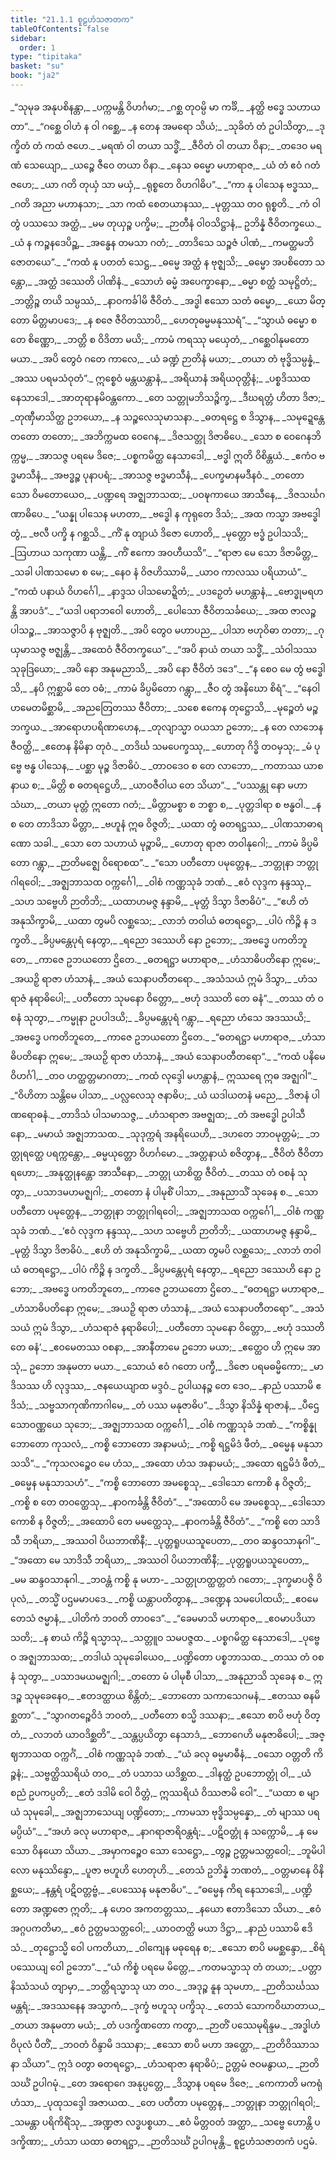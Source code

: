 ```yaml
---
title: "21.1.1 စူဠဟံသဇာတက"
tableOfContents: false
sidebar:
  order: 1
type: "tipitaka"
basket: "su"
book: "ja2"
---
```



<DynamicBreadcrumb />

<Division number="1" book="ja2" e="ch" v="23" p="83">

<Paragraph number="771" type="verses" book="ja2">
_“သုမုခ အနုပစိနန္တာ,_  
_ပက္ကမန္တိ ဝိဟင်္ဂမာ;_  
_ဂစ္ဆ တုဝမ္ပိ မာ ကင်္ခိ,_  
_နတ္ထိ ဗဒ္ဓေ သဟာယတာ”._  

</Paragraph>

</Division>
<Division number="2" book="ja2" e="ch" v="23" p="83">

<Paragraph number="772" type="verses" book="ja2">
_“ဂစ္ဆေ ဝါဟံ န ဝါ ဂစ္ဆေ,_  
_န တေန အမရော သိယံ;_  
_သုခိတံ တံ ဥပါသိတွာ,_  
_ဒုက္ခိတံ တံ ကထံ ဇဟေ._  

</Paragraph>

</Division>
<Division number="3" book="ja2" e="ch" v="23" p="83">

<Paragraph number="773" type="verses" book="ja2">
_မရဏံ ဝါ တယာ သဒ္ဓိံ,_  
_ဇီဝိတံ ဝါ တယာ ဝိနာ;_  
_တဒေဝ မရဏံ သေယျော,_  
_ယဉ္စေ ဇီဝေ တယာ ဝိနာ._  

</Paragraph>

</Division>
<Division number="4" book="ja2" e="ch" v="23" p="83">

<Paragraph number="774" type="verses" book="ja2">
_နေသ ဓမ္မော မဟာရာဇ,_  
_ယံ တံ ဧဝံ ဂတံ ဇဟေ;_  
_ယာ ဂတိ တုယှံ သာ မယှံ,_  
_ရုစ္စတေ ဝိဟဂါဓိပ”._  

</Paragraph>

</Division>
<Division number="5" book="ja2" e="ch" v="23" p="83">

<Paragraph number="775" type="verses" book="ja2">
_“ကာ နု ပါသေန ဗဒ္ဓဿ,_  
_ဂတိ အညာ မဟာနသာ;_  
_သာ ကထံ စေတယာနဿ,_  
_မုတ္တဿ တဝ ရုစ္စတိ._  

</Paragraph>

</Division>
<Division number="6" book="ja2" e="ch" v="23" p="83">

<Paragraph number="776" type="verses" book="ja2">
_ကံ ဝါ တွံ ပဿသေ အတ္ထံ,_  
_မမ တုယှဉ္စ ပက္ခိမ;_  
_ဉာတီနံ ဝါဝသိဋ္ဌာနံ,_  
ဥဘိန္နံ ဇီဝိတက္ခယေ._  

</Paragraph>

</Division>
<Division number="7" book="ja2" e="ch" v="23" p="83">

<Paragraph number="777" type="verses" book="ja2">
_ယံ န ကဉ္စနဒေပိဉ္ဆ,_  
_အန္ဓေန တမသာ ဂတံ;_  
_တာဒိသေ သဉ္စဇံ ပါဏံ,_  
_ကမတ္ထမဘိဇောတယေ”._  

</Paragraph>

</Division>
<Division number="8" book="ja2" e="ch" v="23" p="83">

<Paragraph number="778" type="verses" book="ja2">
_“ကထံ နု ပတတံ သေဋ္ဌ,_  
_ဓမ္မေ အတ္ထံ န ဗုဇ္ဈသိ;_  
_ဓမ္မော အပစိတော သန္တော,_  
_အတ္ထံ ဒဿေတိ ပါဏိနံ._  

</Paragraph>

</Division>
<Division number="9" book="ja2" e="ch" v="23" p="83">

<Paragraph number="779" type="verses" book="ja2">
_သောဟံ ဓမ္မံ အပေက္ခာနော,_  
_ဓမ္မာ စတ္ထံ သမုဋ္ဌိတံ;_  
_ဘတ္တိဉ္စ တယိ သမ္ပဿံ,_  
_နာဝကင်္ခါမိ ဇီဝိတံ._  

</Paragraph>

</Division>
<Division number="10" book="ja2" e="ch" v="23" p="83">

<Paragraph number="780" type="verses" book="ja2">
_အဒ္ဓါ ဧသော သတံ ဓမ္မော,_  
_ယော မိတ္တော မိတ္တမာပဒေ;_  
_န စဇေ ဇီဝိတဿာပိ,_  
_ဟေတုဓမ္မမနုဿရံ”._  

</Paragraph>

</Division>
<Division number="11" book="ja2" e="ch" v="23" p="83">

<Paragraph number="781" type="verses" book="ja2">
_“သွာယံ ဓမ္မော စ တေ စိဏ္ဏော,_  
_ဘတ္တိ စ ဝိဒိတာ မယိ;_  
_ကာမံ ကရဿု မယှေတံ,_  
_ဂစ္ဆေဝါနုမတော မယာ._  

</Paragraph>

</Division>
<Division number="12" book="ja2" e="ch" v="23" p="84">

<Paragraph number="782" type="verses" book="ja2">
_အပိ တွေဝံ ဂတေ ကာလေ,_  
_ယံ ခဏ္ဍံ ဉာတိနံ မယာ;_  
_တယာ တံ ဗုဒ္ဓိသမ္ပန္နံ,_  
_အဿ ပရမသံဝုတံ”._  

</Paragraph>

</Division>
<Division number="13" book="ja2" e="ch" v="23" p="84">

<Paragraph number="783" type="verses" book="ja2">
ဣစ္စေဝံ မန္တယန္တာနံ,_  
_အရိယာနံ အရိယဝုတ္တိနံ;_  
_ပစ္စဒိဿထ နေသာဒေါ,_  
_အာတုရာနမိဝန္တကော._  

</Paragraph>

</Division>
<Division number="14" book="ja2" e="ch" v="23" p="84">

<Paragraph number="784" type="verses" book="ja2">
_တေ သတ္တုမဘိသဉ္စိက္ခ,_  
_ဒီဃရတ္တံ ဟိတာ ဒိဇာ;_  
_တုဏှီမာသိတ္ထ ဥဘယော,_  
_န သဉ္စလေသုမာသနာ._  

</Paragraph>

</Division>
<Division number="15" book="ja2" e="ch" v="23" p="84">

<Paragraph number="785" type="verses" book="ja2">
_ဓတရဋ္ဌေ စ ဒိသွာန,_  
_သမုဍ္ဍေန္တေ တတော တတော;_  
_အဘိက္ကမထ ဝေဂေန,_  
_ဒိဇသတ္တု ဒိဇာဓိပေ._  

</Paragraph>

</Division>
<Division number="16" book="ja2" e="ch" v="23" p="84">

<Paragraph number="786" type="verses" book="ja2">
_သော စ ဝေဂေနဘိက္ကမ္မ,_  
_အာသဇ္ဇ ပရမေ ဒိဇေ;_  
_ပစ္စကမိတ္ထ နေသာဒေါ,_  
_ဗဒ္ဓါ ဣတိ ဝိစိန္တယံ._  

</Paragraph>

</Division>
<Division number="17" book="ja2" e="ch" v="23" p="84">

<Paragraph number="787" type="verses" book="ja2">
_ဧကံဝ ဗဒ္ဓမာသီနံ,_  
_အဗဒ္ဓဉ္စ ပုနာပရံ;_  
_အာသဇ္ဇ ဗဒ္ဓမာသီနံ,_  
_ပေက္ခမာနမဒီနဝံ._  

</Paragraph>

</Division>
<Division number="18" book="ja2" e="ch" v="23" p="84">

<Paragraph number="788" type="verses" book="ja2">
_တတော သော ဝိမတောယေဝ,_  
_ပဏ္ဍရေ အဇ္ဈဘာသထ;_  
_ပဝဍ္ဎကာယေ အာသီနေ,_  
_ဒိဇသင်္ဃဂဏာဓိပေ._  

</Paragraph>

</Division>
<Division number="19" book="ja2" e="ch" v="23" p="84">

<Paragraph number="789" type="verses" book="ja2">
_“ယန္နု ပါသေန မဟတာ,_  
_ဗဒ္ဓေါ န ကုရုတေ ဒိသံ;_  
_အထ ကသ္မာ အဗဒ္ဓေါ တွံ,_  
_ဗလီ ပက္ခိ န ဂစ္ဆသိ._  

</Paragraph>

</Division>
<Division number="20" book="ja2" e="ch" v="23" p="84">

<Paragraph number="790" type="verses" book="ja2">
_ကိံ နု တျာယံ ဒိဇော ဟောတိ,_  
_မုတ္တော ဗဒ္ဓံ ဥပါသသိ;_  
_ဩဟာယ သကုဏာ ယန္တိ,_  
_ကိံ ဧကော အဝဟီယသိ”._  

</Paragraph>

</Division>
<Division number="21" book="ja2" e="ch" v="23" p="68">

<Paragraph number="791" type="verses" book="ja2">
_“ရာဇာ မေ သော ဒိဇာမိတ္တ,_  
_သခါ ပါဏသမော စ မေ;_  
_နေဝ နံ ဝိဇဟိဿာမိ,_  
_ယာဝ ကာလဿ ပရိယာယံ”._  

</Paragraph>

</Division>
<Division number="22" book="ja2" e="ch" v="23" p="150">

<Paragraph number="792" type="verses" book="ja2">
_“ကထံ ပနာယံ ဝိဟင်္ဂေါ,_  
_နာဒ္ဒသ ပါသမောဍ္ဍိတံ;_  
_ပဒဉှေတံ မဟန္တာနံ,_  
_ဗောဒ္ဓုမရဟန္တိ အာပဒံ”._  

</Paragraph>

</Division>
<Division number="23" book="ja2" e="ch" v="23" p="84">

<Paragraph number="793" type="verses" book="ja2">
_“ယဒါ ပရာဘဝေါ ဟောတိ,_  
_ပေါသော ဇီဝိတသင်္ခယေ;_  
_အထ ဇာလဉ္စ ပါသဉ္စ,_  
_အာသဇ္ဇာပိ န ဗုဇ္ဈတိ._  

</Paragraph>

</Division>
<Division number="24" book="ja2" e="ch" v="23" p="85">

<Paragraph number="794" type="verses" book="ja2">
_အပိ တွေဝ မဟာပည,_  
_ပါသာ ဗဟုဝိဓာ တတာ;_  
_ဂုယှမာသဇ္ဇ ဗဇ္ဈန္တိ,_  
_အထေဝံ ဇီဝိတက္ခယေ”._  

</Paragraph>

</Division>
<Division number="25" book="ja2" e="ch" v="23" p="85">

<Paragraph number="795" type="verses" book="ja2">
_“အပိ နာယံ တယာ သဒ္ဓိံ,_  
_သံဝါသဿ သုခုဒြယော;_  
_အပိ နော အနုမညာသိ,_  
_အပိ နော ဇီဝိတံ ဒဒေ”._  

</Paragraph>

</Division>
<Division number="26" book="ja2" e="ch" v="23" p="85">

<Paragraph number="796" type="verses" book="ja2">
_“န စေဝ မေ တွံ ဗဒ္ဓေါသိ,_  
_နပိ ဣစ္ဆာမိ တေ ဝဓံ;_  
_ကာမံ ခိပ္ပမိတော ဂန္တွာ,_  
_ဇီဝ တွံ အနိဃော စိရံ”._  

</Paragraph>

</Division>
<Division number="27" book="ja2" e="ch" v="23" p="85">

<Paragraph number="797" type="verses" book="ja2">
_“နေဝါဟမေတမိစ္ဆာမိ,_  
_အညတြေတဿ ဇီဝိတာ;_  
_သစေ ဧကေန တုဋ္ဌောသိ,_  
_မုဉ္စေတံ မဉ္စ ဘက္ခယ._  

</Paragraph>

</Division>
<Division number="28" book="ja2" e="ch" v="23" p="85">

<Paragraph number="798" type="verses" book="ja2">
_အာရောဟပရိဏာဟေန,_  
_တုလျာသ္မာ ဝယသာ ဥဘော;_  
_န တေ လာဘေန ဇီဝတ္ထိ,_  
_ဧတေန နိမိနာ တုဝံ._  

</Paragraph>

</Division>
<Division number="29" book="ja2" e="ch" v="23" p="85">

<Paragraph number="799" type="verses" book="ja2">
_တဒိင်္ဃ သမပေက္ခဿု,_  
_ဟောတု ဂိဒ္ဓိ တဝမှသု;_  
_မံ ပုဗ္ဗေ ဗန္ဓ ပါသေန,_  
_ပစ္ဆာ မုဉ္စ ဒိဇာဓိပံ._  

</Paragraph>

</Division>
<Division number="30" book="ja2" e="ch" v="23" p="85">

<Paragraph number="800" type="verses" book="ja2">
_တာဝဒေဝ စ တေ လာဘော,_  
_ကတာဿ ယာစနာယ စ;_  
_မိတ္တိ စ ဓတရဋ္ဌေဟိ,_  
_ယာဝဇီဝါယ တေ သိယာ”._  

</Paragraph>

</Division>
<Division number="31" book="ja2" e="ch" v="23" p="85">

<Paragraph number="801" type="verses" book="ja2">
_“ပဿန္တု နော မဟာသံဃာ,_  
_တယာ မုတ္တံ ဣတော ဂတံ;_  
_မိတ္တာမစ္စာ စ ဘစ္စာ စ,_  
_ပုတ္တဒါရာ စ ဗန္ဓဝါ._  

</Paragraph>

</Division>
<Division number="32" book="ja2" e="ch" v="23" p="85">

<Paragraph number="802" type="verses" book="ja2">
_န စ တေ တာဒိသာ မိတ္တာ,_  
_ဗဟူနံ ဣဓ ဝိဇ္ဇတိ;_  
_ယထာ တွံ ဓတရဋ္ဌဿ,_  
_ပါဏသာဓာရဏော သခါ._  

</Paragraph>

</Division>
<Division number="33" book="ja2" e="ch" v="23" p="85">

<Paragraph number="803" type="verses" book="ja2">
_သော တေ သဟာယံ မုဉ္စာမိ,_  
_ဟောတု ရာဇာ တဝါနုဂေါ;_  
_ကာမံ ခိပ္ပမိတော ဂန္တွာ,_  
_ဉာတိမဇ္ဈေ ဝိရောစထ”._  

</Paragraph>

</Division>
<Division number="34" book="ja2" e="ch" v="23" p="85">

<Paragraph number="804" type="verses" book="ja2">
_“သော ပတီတော ပမုတ္တေန,_  
_ဘတ္တုနာ ဘတ္တုဂါရဝေါ;_  
_အဇ္ဈဘာသထ ဝက္ကင်္ဂေါ,_  
_ဝါစံ ကဏ္ဏသုခံ ဘဏံ._  

</Paragraph>

</Division>
<Division number="35" book="ja2" e="ch" v="23" p="85">

<Paragraph number="805" type="verses" book="ja2">
_ဧဝံ လုဒ္ဒက နန္ဒဿု,_  
_သဟ သဗ္ဗေဟိ ဉာတိဘိ;_  
_ယထာဟမဇ္ဇ နန္ဒာမိ,_  
_မုတ္တံ ဒိသွာ ဒိဇာဓိပံ”._  

</Paragraph>

</Division>
<Division number="36" book="ja2" e="ch" v="23" p="86">

<Paragraph number="806" type="verses" book="ja2">
_“ဧဟိ တံ အနုသိက္ခာမိ,_  
_ယထာ တွမပိ လစ္ဆသေ;_  
_လာဘံ တဝါယံ ဓတရဋ္ဌော,_  
_ပါပံ ကိဉ္စိ န ဒက္ခတိ._  

</Paragraph>

</Division>
<Division number="37" book="ja2" e="ch" v="23" p="86">

<Paragraph number="807" type="verses" book="ja2">
_ခိပ္ပမန္တေပုရံ နေတွာ,_  
_ရညော ဒဿေဟိ နော ဥဘော;_  
_အဗဒ္ဓေ ပကတိဘူတေ,_  
_ကာဇေ ဥဘယတော ဌိတေ._  

</Paragraph>

</Division>
<Division number="38" book="ja2" e="ch" v="23" p="86">

<Paragraph number="808" type="verses" book="ja2">
_ဓတရဋ္ဌာ မဟာရာဇ,_  
_ဟံသာဓိပတိနော ဣမေ;_  
_အယဉှိ ရာဇာ ဟံသာနံ,_  
_အယံ သေနာပတီတရော._  

</Paragraph>

</Division>
<Division number="39" book="ja2" e="ch" v="23" p="86">

<Paragraph number="809" type="verses" book="ja2">
_အသံသယံ ဣမံ ဒိသွာ,_  
_ဟံသရာဇံ နရာဓိပေါ;_  
_ပတီတော သုမနော ဝိတ္တော,_  
_ဗဟုံ ဒဿတိ တေ ဓနံ”._  

</Paragraph>

</Division>
<Division number="40" book="ja2" e="ch" v="23" p="86">

<Paragraph number="810" type="verses" book="ja2">
_တဿ တံ ဝစနံ သုတွာ,_  
_ကမ္မုနာ ဥပပါဒယိ;_  
_ခိပ္ပမန္တေပုရံ ဂန္တွာ,_  
_ရညော ဟံသေ အဒဿယိ;_  
_အဗဒ္ဓေ ပကတိဘူတေ,_  
_ကာဇေ ဥဘယတော ဌိတေ._  

</Paragraph>

</Division>
<Division number="41" book="ja2" e="ch" v="23" p="86">

<Paragraph number="811" type="verses" book="ja2">
_“ဓတရဋ္ဌာ မဟာရာဇ,_  
_ဟံသာဓိပတိနော ဣမေ;_  
_အယဉှိ ရာဇာ ဟံသာနံ,_  
_အယံ သေနာပတီတရော”._  

</Paragraph>

</Division>
<Division number="42" book="ja2" e="ch" v="23" p="86">

<Paragraph number="812" type="verses" book="ja2">
_“ကထံ ပနိမေ ဝိဟင်္ဂါ,_  
_တဝ ဟတ္ထတ္တမာဂတာ;_  
_ကထံ လုဒ္ဒေါ မဟန္တာနံ,_  
ဣဿရေ ဣဓ အဇ္ဈဂါ”._  

</Paragraph>

</Division>
<Division number="43" book="ja2" e="ch" v="23" p="86">

<Paragraph number="813" type="verses" book="ja2">
_“ဝိဟိတာ သန္တိမေ ပါသာ,_  
_ပလ္လလေသု ဇနာဓိပ;_  
_ယံ ယဒါယတနံ မညေ,_  
_ဒိဇာနံ ပါဏရောဓနံ._  

</Paragraph>

</Division>
<Division number="44" book="ja2" e="ch" v="23" p="86">

<Paragraph number="814" type="verses" book="ja2">
_တာဒိသံ ပါသမာသဇ္ဇ,_  
_ဟံသရာဇာ အဗဇ္ဈထ;_  
_တံ အဗဒ္ဓေါ ဥပါသီနော,_  
_မမာယံ အဇ္ဈဘာသထ._  

</Paragraph>

</Division>
<Division number="45" book="ja2" e="ch" v="23" p="86">

<Paragraph number="815" type="verses" book="ja2">
_သုဒုက္ကရံ အနရိယေဟိ,_  
_ဒဟတေ ဘာဝမုတ္တမံ;_  
_ဘတ္တုရတ္ထေ ပရက္ကန္တော,_  
_ဓမ္မယုတ္တော ဝိဟင်္ဂမော._  

</Paragraph>

</Division>
<Division number="46" book="ja2" e="ch" v="23" p="86">

<Paragraph number="816" type="verses" book="ja2">
_အတ္တနာယံ စဇိတွာန,_  
_ဇီဝိတံ ဇီဝိတာရဟော;_  
_အနုတ္ထုနန္တော အာသီနော,_  
_ဘတ္တု ယာစိတ္ထ ဇီဝိတံ._  

</Paragraph>

</Division>
<Division number="47" book="ja2" e="ch" v="23" p="86">

<Paragraph number="817" type="verses" book="ja2">
_တဿ တံ ဝစနံ သုတွာ,_  
_ပသာဒမဟမဇ္ဈဂါ;_  
_တတော နံ ပါမုစိံ ပါသာ,_  
_အနုညာသိံ သုခေန စ._  

</Paragraph>

</Division>
<Division number="48" book="ja2" e="ch" v="23" p="87">

<Paragraph number="818" type="verses" book="ja2">
_သော ပတီတော ပမုတ္တေန,_  
_ဘတ္တုနာ ဘတ္တုဂါရဝေါ;_  
_အဇ္ဈဘာသထ ဝက္ကင်္ဂေါ,_  
_ဝါစံ ကဏ္ဏသုခံ ဘဏံ._  

</Paragraph>

</Division>
<Division number="49" book="ja2" e="ch" v="23" p="87">

<Paragraph number="819" type="verses" book="ja2">
_‘ဧဝံ လုဒ္ဒက နန္ဒဿု,_  
_သဟ သဗ္ဗေဟိ ဉာတိဘိ;_  
_ယထာဟမဇ္ဇ နန္ဒာမိ,_  
_မုတ္တံ ဒိသွာ ဒိဇာဓိပံ._  

</Paragraph>

</Division>
<Division number="50" book="ja2" e="ch" v="23" p="87">

<Paragraph number="820" type="verses" book="ja2">
_ဧဟိ တံ အနုသိက္ခာမိ,_  
_ယထာ တွမပိ လစ္ဆသေ;_  
_လာဘံ တဝါယံ ဓတရဋ္ဌော,_  
_ပါပံ ကိဉ္စိ န ဒက္ခတိ._  

</Paragraph>

</Division>
<Division number="51" book="ja2" e="ch" v="23" p="87">

<Paragraph number="821" type="verses" book="ja2">
_ခိပ္ပမန္တေပုရံ နေတွာ,_  
_ရညော ဒဿေဟိ နော ဥဘော;_  
_အဗဒ္ဓေ ပကတိဘူတေ,_  
_ကာဇေ ဥဘယတော ဌိတေ._  

</Paragraph>

</Division>
<Division number="52" book="ja2" e="ch" v="23" p="87">

<Paragraph number="822" type="verses" book="ja2">
_“ဓတရဋ္ဌာ မဟာရာဇ,_  
_ဟံသာဓိပတိနော ဣမေ;_  
_အယဉှိ ရာဇာ ဟံသာနံ,_  
_အယံ သေနာပတီတရော”._  

</Paragraph>

</Division>
<Division number="53" book="ja2" e="ch" v="23" p="87">

<Paragraph number="823" type="verses" book="ja2">
_အသံသယံ ဣမံ ဒိသွာ,_  
_ဟံသရာဇံ နရာဓိပေါ;_  
_ပတီတော သုမနော ဝိတ္တော,_  
_ဗဟုံ ဒဿတိ တေ ဓနံ’._  

</Paragraph>

</Division>
<Division number="54" book="ja2" e="ch" v="23" p="87">

<Paragraph number="824" type="verses" book="ja2">
_ဧဝမေတဿ ဝစနာ,_  
_အာနီတာမေ ဥဘော မယာ;_  
_ဧတ္ထေဝ ဟိ ဣမေ အာသုံ,_  
ဥဘော အနုမတာ မယာ._  

</Paragraph>

</Division>
<Division number="55" book="ja2" e="ch" v="23" p="87">

<Paragraph number="825" type="verses" book="ja2">
_သောယံ ဧဝံ ဂတော ပက္ခီ,_  
_ဒိဇော ပရမဓမ္မိကော;_  
_မာဒိသဿ ဟိ လုဒ္ဒဿ,_  
_ဇနယေယျာထ မဒ္ဒဝံ._  

</Paragraph>

</Division>
<Division number="56" book="ja2" e="ch" v="23" p="87">

<Paragraph number="826" type="verses" book="ja2">
ဥပါယနဉ္စ တေ ဒေဝ,_  
_နာညံ ပဿာမိ ဧဒိသံ;_  
_သဗ္ဗသာကုဏိကာဂါမေ,_  
_တံ ပဿ မနုဇာဓိပ”._  

</Paragraph>

</Division>
<Division number="57" book="ja2" e="ch" v="23" p="87">

<Paragraph number="827" type="verses" book="ja2">
_ဒိသွာ နိသိန္နံ ရာဇာနံ,_  
_ပီဌေ သောဝဏ္ဏယေ သုဘေ;_  
_အဇ္ဈဘာသထ ဝက္ကင်္ဂေါ,_  
_ဝါစံ ကဏ္ဏသုခံ ဘဏံ._  

</Paragraph>

</Division>
<Division number="58" book="ja2" e="ch" v="23" p="87">

<Paragraph number="828" type="verses" book="ja2">
_“ကစ္စိန္နု ဘောတော ကုသလံ,_  
_ကစ္စိ ဘောတော အနာမယံ;_  
_ကစ္စိ ရဋ္ဌမိဒံ ဖီတံ,_  
_ဓမ္မေန မနုသာသသိ”._  

</Paragraph>

</Division>
<Division number="59" book="ja2" e="ch" v="23" p="87">

<Paragraph number="829" type="verses" book="ja2">
_“ကုသလဉ္စေဝ မေ ဟံသ,_  
_အထော ဟံသ အနာမယံ;_  
_အထော ရဋ္ဌမိဒံ ဖီတံ,_  
_ဓမ္မေန မနုသာသဟံ”._  

</Paragraph>

</Division>
<Division number="60" book="ja2" e="ch" v="23" p="87">

<Paragraph number="830" type="verses" book="ja2">
_“ကစ္စိ ဘောတော အမစ္စေသု,_  
_ဒေါသော ကောစိ န ဝိဇ္ဇတိ;_  
_ကစ္စိ စ တေ တဝတ္ထေသု,_  
_နာဝကင်္ခန္တိ ဇီဝိတံ”._  

</Paragraph>

</Division>
<Division number="61" book="ja2" e="ch" v="23" p="88">

<Paragraph number="831" type="verses" book="ja2">
_“အထောပိ မေ အမစ္စေသု,_  
_ဒေါသော ကောစိ န ဝိဇ္ဇတိ;_  
_အထောပိ တေ မမတ္ထေသု,_  
_နာဝကင်္ခန္တိ ဇီဝိတံ”._  

</Paragraph>

</Division>
<Division number="62" book="ja2" e="ch" v="23" p="88">

<Paragraph number="832" type="verses" book="ja2">
_“ကစ္စိ တေ သာဒိသီ ဘရိယာ,_  
_အဿဝါ ပိယဘာဏိနီ;_  
_ပုတ္တရူပယသူပေတာ,_  
_တဝ ဆန္ဒဝသာနုဂါ”._  

</Paragraph>

</Division>
<Division number="63" book="ja2" e="ch" v="23" p="88">

<Paragraph number="833" type="verses" book="ja2">
_“အထော မေ သာဒိသီ ဘရိယာ,_  
_အဿဝါ ပိယဘာဏိနီ;_  
_ပုတ္တရူပယသူပေတာ,_  
_မမ ဆန္ဒဝသာနုဂါ._  

</Paragraph>

</Division>
<Division number="64" book="ja2" e="ch" v="23" p="88">

<Paragraph number="834" type="verses" book="ja2">
_ဘဝန္တံ ကစ္စိ နု မဟာ-_  
_သတ္တုဟတ္ထတ္တတံ ဂတော;_  
_ဒုက္ခမာပဇ္ဇိ ဝိပုလံ,_  
_တသ္မိံ ပဌမမာပဒေ._  

</Paragraph>

</Division>
<Division number="65" book="ja2" e="ch" v="23" p="88">

<Paragraph number="835" type="verses" book="ja2">
_ကစ္စိ ယန္တာပတိတွာန,_  
_ဒဏ္ဍေန သမပေါထယိ;_  
_ဧဝမေတေသံ ဇမ္မာနံ,_  
_ပါတိကံ ဘဝတိ တာဝဒေ”._  

</Paragraph>

</Division>
<Division number="66" book="ja2" e="ch" v="23" p="88">

<Paragraph number="836" type="verses" book="ja2">
_“ခေမမာသိ မဟာရာဇ,_  
_ဧဝမာပဒိယာ သတိ;_  
_န စာယံ ကိဉ္စိ ရသ္မာသု,_  
_သတ္တူဝ သမပဇ္ဇထ._  

</Paragraph>

</Division>
<Division number="67" book="ja2" e="ch" v="23" p="88">

<Paragraph number="837" type="verses" book="ja2">
_ပစ္စဂမိတ္ထ နေသာဒေါ,_  
_ပုဗ္ဗေဝ အဇ္ဈဘာသထ;_  
_တဒါယံ သုမုခေါယေဝ,_  
_ပဏ္ဍိတော ပစ္စဘာသထ._  

</Paragraph>

</Division>
<Division number="68" book="ja2" e="ch" v="23" p="88">

<Paragraph number="838" type="verses" book="ja2">
_တဿ တံ ဝစနံ သုတွာ,_  
_ပသာဒမယမဇ္ဈဂါ;_  
_တတော မံ ပါမုစီ ပါသာ,_  
_အနုညာသိ သုခေန စ._  

</Paragraph>

</Division>
<Division number="69" book="ja2" e="ch" v="23" p="88">

<Paragraph number="839" type="verses" book="ja2">
ဣဒဉ္စ သုမုခေနေဝ,_  
_ဧတဒတ္ထာယ စိန္တိတံ;_  
_ဘောတော သကာသေဂမနံ,_  
_ဧတဿ ဓနမိစ္ဆတာ”._  

</Paragraph>

</Division>
<Division number="70" book="ja2" e="ch" v="23" p="88">

<Paragraph number="840" type="verses" book="ja2">
_“သွာဂတဉ္စေဝိဒံ ဘဝတံ,_  
_ပတီတော စသ္မိ ဒဿနာ;_  
_ဧသော စာပိ ဗဟုံ ဝိတ္တံ,_  
_လဘတံ ယာဝဒိစ္ဆတိ”._  

</Paragraph>

</Division>
<Division number="71" book="ja2" e="ch" v="23" p="88">

<Paragraph number="841" type="verses" book="ja2">
_သန္တပ္ပယိတွာ နေသာဒံ,_  
_ဘောဂေဟိ မနုဇာဓိပေါ;_  
_အဇ္ဈဘာသထ ဝက္ကင်္ဂံ,_  
_ဝါစံ ကဏ္ဏသုခံ ဘဏံ._  

</Paragraph>

</Division>
<Division number="72" book="ja2" e="ch" v="23" p="88">

<Paragraph number="842" type="verses" book="ja2">
_“ယံ ခလု ဓမ္မမာဓီနံ,_  
_ဝသော ဝတ္တတိ ကိဉ္စနံ;_  
_သဗ္ဗတ္ထိဿရိယံ တဝ,_  
_တံ ပသာသ ယဒိစ္ဆထ._  

</Paragraph>

</Division>
<Division number="73" book="ja2" e="ch" v="23" p="89">

<Paragraph number="843" type="verses" book="ja2">
_ဒါနတ္ထံ ဥပဘောတ္တုံ ဝါ,_  
_ယံ စညံ ဥပကပ္ပတိ;_  
_ဧတံ ဒဒါမိ ဝေါ ဝိတ္တံ,_  
ဣဿရိယံ ဝိဿဇာမိ ဝေါ”._  

</Paragraph>

</Division>
<Division number="74" book="ja2" e="ch" v="23" p="89">

<Paragraph number="844" type="verses" book="ja2">
_“ယထာ စ မျာယံ သုမုခေါ,_  
_အဇ္ဈဘာသေယျ ပဏ္ဍိတော;_  
_ကာမသာ ဗုဒ္ဓိသမ္ပန္နော,_  
_တံ မျာဿ ပရမပ္ပိယံ”._  

</Paragraph>

</Division>
<Division number="75" book="ja2" e="ch" v="23" p="89">

<Paragraph number="845" type="verses" book="ja2">
_“အဟံ ခလု မဟာရာဇ,_  
_နာဂရာဇာရိဝန္တရံ;_  
_ပဋိဝတ္တုံ န သက္ကောမိ,_  
_န မေ သော ဝိနယော သိယာ._  

</Paragraph>

</Division>
<Division number="76" book="ja2" e="ch" v="23" p="89">

<Paragraph number="846" type="verses" book="ja2">
_အမှာကဉ္စေဝ သော သေဋ္ဌော,_  
_တွဉ္စ ဥတ္တမသတ္တဝေါ;_  
_ဘူမိပါလော မနုဿိန္ဒော,_  
_ပူဇာ ဗဟူဟိ ဟေတုဟိ._  

</Paragraph>

</Division>
<Division number="77" book="ja2" e="ch" v="23" p="89">

<Paragraph number="847" type="verses" book="ja2">
_တေသံ ဥဘိန္နံ ဘဏတံ,_  
_ဝတ္တမာနေ ဝိနိစ္ဆယေ;_  
_နန္တရံ ပဋိဝတ္တဗ္ဗံ,_  
_ပေဿေန မနုဇာဓိပ”._  

</Paragraph>

</Division>
<Division number="78" book="ja2" e="ch" v="23" p="89">

<Paragraph number="848" type="verses" book="ja2">
_“ဓမ္မေန ကိရ နေသာဒေါ,_  
_ပဏ္ဍိတော အဏ္ဍဇော ဣတိ;_  
_န ဟေဝ အကတတ္တဿ,_  
_နယော ဧတာဒိသော သိယာ._  

</Paragraph>

</Division>
<Division number="79" book="ja2" e="ch" v="23" p="89">

<Paragraph number="849" type="verses" book="ja2">
_ဧဝံ အဂ္ဂပကတိမာ,_  
_ဧဝံ ဥတ္တမသတ္တဝေါ;_  
_ယာဝတတ္ထိ မယာ ဒိဋ္ဌာ,_  
_နာညံ ပဿာမိ ဧဒိသံ._  

</Paragraph>

</Division>
<Division number="80" book="ja2" e="ch" v="23" p="89">

<Paragraph number="850" type="verses" book="ja2">
_တုဋ္ဌောသ္မိ ဝေါ ပကတိယာ,_  
_ဝါကျေန မဓုရေန စ;_  
_ဧသော စာပိ မမစ္ဆန္ဒော,_  
_စိရံ ပဿေယျ ဝေါ ဥဘော”._  

</Paragraph>

</Division>
<Division number="81" book="ja2" e="ch" v="23" p="89">

<Paragraph number="851" type="verses" book="ja2">
_“ယံ ကိစ္စံ ပရမေ မိတ္တေ,_  
_ကတမသ္မာသု တံ တယာ;_  
_ပတ္တာ နိဿံသယံ တျာမှာ,_  
_ဘတ္တိရသ္မာသု ယာ တဝ._  

</Paragraph>

</Division>
<Division number="82" book="ja2" e="ch" v="23" p="89">

<Paragraph number="852" type="verses" book="ja2">
_အဒုဉ္စ နူန သုမဟာ,_  
_ဉာတိသင်္ဃဿ မန္တရံ;_  
_အဒဿနေန အသ္မာကံ,_  
_ဒုက္ခံ ဗဟူသု ပက္ခိသု._  

</Paragraph>

</Division>
<Division number="83" book="ja2" e="ch" v="23" p="89">

<Paragraph number="853" type="verses" book="ja2">
_တေသံ သောကဝိဃာတာယ,_  
_တယာ အနုမတာ မယံ;_  
_တံ ပဒက္ခိဏတော ကတွာ,_  
_ဉာတိံ ပဿေမုရိန္ဒမ._  

</Paragraph>

</Division>
<Division number="84" book="ja2" e="ch" v="23" p="89">

<Paragraph number="854" type="verses" book="ja2">
_အဒ္ဓါဟံ ဝိပုလံ ပီတိံ,_  
_ဘဝတံ ဝိန္ဒာမိ ဒဿနာ;_  
_ဧသော စာပိ မဟာ အတ္ထော,_  
_ဉာတိဝိဿာသနာ သိယာ”._  

</Paragraph>

</Division>
<Division number="85" book="ja2" e="ch" v="23" p="90">

<Paragraph number="855" book="ja2">
ဣဒံ ဝတွာ ဓတရဋ္ဌော,_  
_ဟံသရာဇာ နရာဓိပံ;_  
ဥတ္တမံ ဇဝမနွာယ,_  
_ဉာတိသင်္ဃံ ဥပါဂမုံ._  

</Paragraph>

</Division>
<Division number="86" book="ja2" e="ch" v="23" p="90">

<Paragraph number="856" type="verses" book="ja2">
_တေ အရောဂေ အနုပ္ပတ္တေ,_  
_ဒိသွာန ပရမေ ဒိဇေ;_  
_ကေကာတိ မကရုံ ဟံသာ,_  
_ပုထုသဒ္ဒေါ အဇာယထ._  

</Paragraph>

</Division>
<Division number="87" book="ja2" e="ch" v="23" p="90">

<Paragraph number="857" type="verses" book="ja2">
_တေ ပတီတာ ပမုတ္တေန,_  
_ဘတ္တုနာ ဘတ္တုဂါရဝါ;_  
_သမန္တာ ပရိကိရိံသု,_  
_အဏ္ဍဇာ လဒ္ဓပစ္စယာ._  

</Paragraph>

</Division>
<Division number="88" book="ja2" e="ch" v="23" p="90">

<Paragraph number="858" type="verses" book="ja2">
_ဧဝံ မိတ္တဝတံ အတ္ထာ,_  
_သဗ္ဗေ ဟောန္တိ ပဒက္ခိဏာ;_  
_ဟံသာ ယထာ ဓတရဋ္ဌာ,_  
_ဉာတိသင်္ဃံ ဥပါဂမုန္တိ._  


</Paragraph>
</Division>

<Paragraph number="859" type="center" book="ja2">
စူဠဟံသဇာတကံ ပဌမံ.
</Paragraph>